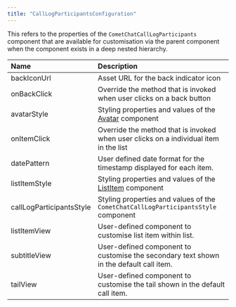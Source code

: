 ```yaml
---
title: "CallLogParticipantsConfiguration"
---
```


This refers to the properties of the `CometChatCallLogParticipants` component that are available for customisation via the parent component when the component exists in a deep nested hierarchy.

| Name                     | Description                                                                             |
| :------------------------ | :--------------------------------------------------------------------------------------- |
| backIconUrl              | Asset URL for the back indicator icon                                                   |
| onBackClick              | Override the method that is invoked when user clicks on a back button                   |
| avatarStyle              | Styling properties and values of the [Avatar](/web-elements/avatar) component      |
| onItemClick              | Override the method that is invoked when user clicks on a individual item in the list   |
| datePattern              | User defined date format for the timestamp displayed for each item.                     |
| listItemStyle            | Styling properties and values of the [ListItem](/web-elements/list-item) component |
| callLogParticipantsStyle | Styling properties and values of the `CometChatCallLogParticipantsStyle` component      |
| listItemView             | User-defined component to customise list item within list.                              |
| subtitleView             | User-defined component to customise the secondary text shown in the default call item.  |
| tailView                 | User-defined component to customise the tail shown in the default call item.            |
